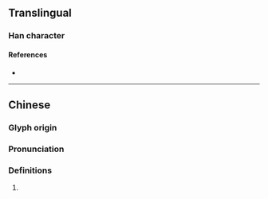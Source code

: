 {{character info/new}}
==Translingual==

===Han character===
{{Han char|rn=86|rad=火|as=20|sn=24|four=99831|canj=FFBF|ids=⿰火黨}}

====References====
* {{Han ref|kx=0688.100|dkj=19631|dj=1099.270|hdz=32250.130|uh=7223|ud=29219|bh=F8B1|bd=63665}}

----

==Chinese==
{{zh-forms}}

===Glyph origin===
{{Han etym}}

===Pronunciation===
{{zh-pron
|m=tǎng
|c=tong2
|mc=y
|oc=y
|cat=
}}

===Definitions===
{{zh-hanzi}}

# {{rfdef|zh}}
